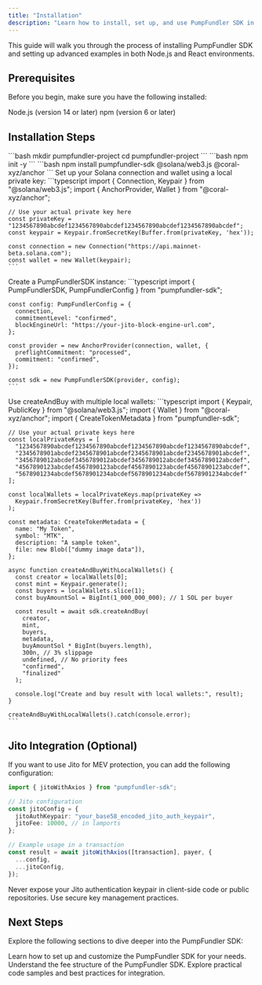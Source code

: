 ---
title: "Installation"
description: "Learn how to install, set up, and use PumpFundler SDK in your Node.js and React projects"
---

This guide will walk you through the process of installing PumpFundler SDK and setting up advanced examples in both Node.js and React environments.

## Prerequisites

Before you begin, make sure you have the following installed:

<Check>Node.js (version 14 or later)</Check>
<Check>npm (version 6 or later)</Check>

## Installation Steps

<Steps>
  <Step title="Create a new project directory">
    ```bash
    mkdir pumpfundler-project
    cd pumpfundler-project
    ```
  </Step>
  <Step title="Initialize a new Node.js project">
    ```bash
    npm init -y
    ```
  </Step>
  <Step title="Install PumpFundler SDK and dependencies">
    ```bash
    npm install pumpfundler-sdk @solana/web3.js @coral-xyz/anchor
    ```
  </Step>
  <Step title="Configure your environment">
    Set up your Solana connection and wallet using a local private key:
    ```typescript
    import { Connection, Keypair } from "@solana/web3.js";
    import { AnchorProvider, Wallet } from "@coral-xyz/anchor";

    // Use your actual private key here
    const privateKey = "1234567890abcdef1234567890abcdef1234567890abcdef1234567890abcdef";
    const keypair = Keypair.fromSecretKey(Buffer.from(privateKey, 'hex'));

    const connection = new Connection("https://api.mainnet-beta.solana.com");
    const wallet = new Wallet(keypair);
    ```
  </Step>
  <Step title="Initialize the SDK">
    Create a PumpFundlerSDK instance:
    ```typescript
    import { PumpFundlerSDK, PumpFundlerConfig } from "pumpfundler-sdk";

    const config: PumpFundlerConfig = {
      connection,
      commitmentLevel: "confirmed",
      blockEngineUrl: "https://your-jito-block-engine-url.com",
    };

    const provider = new AnchorProvider(connection, wallet, {
      preflightCommitment: "processed",
      commitment: "confirmed",
    });

    const sdk = new PumpFundlerSDK(provider, config);
    ```
  </Step>
  <Step title="Create and Buy with Multiple Wallets">
    Use createAndBuy with multiple local wallets:
    ```typescript
    import { Keypair, PublicKey } from "@solana/web3.js";
    import { Wallet } from "@coral-xyz/anchor";
    import { CreateTokenMetadata } from "pumpfundler-sdk";

    // Use your actual private keys here
    const localPrivateKeys = [
      "1234567890abcdef1234567890abcdef1234567890abcdef1234567890abcdef",
      "2345678901abcdef2345678901abcdef2345678901abcdef2345678901abcdef",
      "3456789012abcdef3456789012abcdef3456789012abcdef3456789012abcdef",
      "4567890123abcdef4567890123abcdef4567890123abcdef4567890123abcdef",
      "5678901234abcdef5678901234abcdef5678901234abcdef5678901234abcdef"
    ];

    const localWallets = localPrivateKeys.map(privateKey => 
      Keypair.fromSecretKey(Buffer.from(privateKey, 'hex'))
    );

    const metadata: CreateTokenMetadata = {
      name: "My Token",
      symbol: "MTK",
      description: "A sample token",
      file: new Blob(["dummy image data"]),
    };

    async function createAndBuyWithLocalWallets() {
      const creator = localWallets[0];
      const mint = Keypair.generate();
      const buyers = localWallets.slice(1);
      const buyAmountSol = BigInt(1_000_000_000); // 1 SOL per buyer

      const result = await sdk.createAndBuy(
        creator,
        mint,
        buyers,
        metadata,
        buyAmountSol * BigInt(buyers.length),
        300n, // 3% slippage
        undefined, // No priority fees
        "confirmed",
        "finalized"
      );

      console.log("Create and buy result with local wallets:", result);
    }

    createAndBuyWithLocalWallets().catch(console.error);
    ```
  </Step>
</Steps>

## Jito Integration (Optional)

If you want to use Jito for MEV protection, you can add the following configuration:

```typescript
import { jitoWithAxios } from "pumpfundler-sdk";

// Jito configuration
const jitoConfig = {
  jitoAuthKeypair: "your_base58_encoded_jito_auth_keypair",
  jitoFee: 10000, // in lamports
};

// Example usage in a transaction
const result = await jitoWithAxios([transaction], payer, {
  ...config,
  ...jitoConfig,
});
```

<Warning>
  Never expose your Jito authentication keypair in client-side code or public repositories. Use secure key management practices.
</Warning>

## Next Steps

Explore the following sections to dive deeper into the PumpFundler SDK:

<CardGroup cols={2}>
  <Card title="Configuration" icon="gear" href="/configuration">
    Learn how to set up and customize the PumpFundler SDK for your needs.
  </Card>
  <Card title="Fees" icon="ticket" href="/fees">
    Understand the fee structure of the PumpFundler SDK.
  </Card>
</CardGroup>

  <Card title="Examples" icon="code" href="/examples">
    Explore practical code samples and best practices for integration.
  </Card>